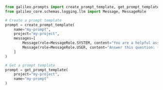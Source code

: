 ```python Python
from galileo.prompts import create_prompt_template, get_prompt_template
from galileo_core.schemas.logging.llm import Message, MessageRole

# Create a prompt template
prompt = create_prompt_template(
    name="my-prompt",
    project="my-project",
    messages=[
        Message(role=MessageRole.SYSTEM, content="You are a helpful assistant."),
        Message(role=MessageRole.USER, content="Answer this question: {{question}}")
    ]
)

# Get a prompt template
prompt = get_prompt_template(
    project="my-project",
    name="my-prompt"
)
```
